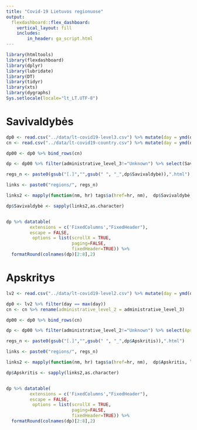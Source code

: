 ```yaml
---
title: "Covid-19 Lietuvos regionuose"
output: 
  flexdashboard::flex_dashboard:
    vertical_layout: fill
    includes:
        in_header: ga_script.html
---
```


```r
library(htmltools)
library(flexdashboard)
library(dplyr)
library(lubridate)
library(DT)
library(tidyr)
library(xts)
library(dygraphs)
Sys.setlocale(locale="lt_LT.UTF-8")
```

Savivaldybės
=============

```r


dp0 <- read.csv("../data/lt-covid19-level3.csv") %>% mutate(day = ymd(day)) %>% filter(day == max(day))
cn <- read.csv("../data/lt-covid19-country.csv") %>% mutate(day = ymd(day)) %>% filter(day == max(day)) %>% mutate(administrative_level_3 = "Lietuva")

dp00 <- dp0 %>% bind_rows(cn)

dp <- dp00 %>% filter(administrative_level_3!="Unknown") %>% select(Savivaldybė = administrative_level_3, `Atvejai_100k` = confirmed_100k, `Atvejų augimas` = confirmed_growth_weekly,`Teigiamų tyrimų dalis` = tpr_tpn, `Tyrimų dalies pokytis` = tpr_tpn_diff_weekly, `Mirtys_100k` = deaths_100k, `Mirčių augimas` = deaths_growth_weekly, `Testai_100k` = tests_100k, Populiacija = population ) 

regs_n <- paste0(gsub("[.]","",gsub(" ", "_",dp$Savivaldybė)),".html")

links <- paste0("regions/", regs_n) 

links2 <- mapply(function(nm, hr) tags$a(href=hr, nm),  dp$Savivaldybė, links, SIMPLIFY = FALSE)

dp$Savivaldybė <- sapply(links2,as.character)


dp %>% datatable( 
         extensions = c('FixedColumns',"FixedHeader"),
         escape = FALSE,
          options = list(scrollX = TRUE, 
                         paging=FALSE,
                         fixedHeader=TRUE)) %>% 
  formatRound(colnames(dp)[2:8],2)

```

Apskritys
===================

```r

lv2 <- read.csv("../data/lt-covid19-level2.csv") %>% mutate(day = ymd(day)) 

dp0 <- lv2 %>% filter(day == max(day))
cn <- cn %>% rename(administrative_level_2 = administrative_level_3)

dp00 <- dp0 %>% bind_rows(cn)

dp <- dp00 %>% filter(administrative_level_2!="Unknown") %>% select(Apskritis = administrative_level_2, `Atvejai_100k` = confirmed_100k, `Atvejų augimas` = confirmed_growth_weekly,`Teigiamų tyrimų dalis` = tpr_tpn, `Tyrimų dalies pokytis` = tpr_tpn_diff_weekly, `Mirtys_100k` = deaths_100k, `Mirčių augimas` = deaths_growth_weekly, `Testai_100k` = tests_100k, Populiacija = population ) 

regs_n <- paste0(gsub("[.]","",gsub(" ", "_",dp$Apskritis)),".html")

links <- paste0("regions/", regs_n) 

links2 <- mapply(function(nm, hr) tags$a(href=hr, nm),  dp$Apskritis, links, SIMPLIFY = FALSE)

dp$Apskritis <- sapply(links2,as.character)


dp %>% datatable( 
         extensions = c('FixedColumns',"FixedHeader"),
         escape = FALSE,
          options = list(scrollX = TRUE, 
                         paging=FALSE,
                         fixedHeader=TRUE)) %>% 
  formatRound(colnames(dp)[2:8],2)

```

